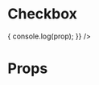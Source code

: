 
<Meta title="Components/Checkbox" />

# Checkbox

<Preview>
  <Checkbox
    label={"Este es el checkbox"}
    id="checkbox"
    onChange={(prop) => {
      console.log(prop);
    }}
  />
</Preview>

# Props

<Props of={Checkbox} />
